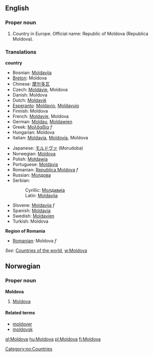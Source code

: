 ==English==
===Proper noun===

# Country in Europe. Official name: Republic of Moldova (Republica Moldova). 

===Translations===
'''country'''
{{top}}
*Bosnian: [[Moldavija#Bosnian|Moldavija]] {{f}}
*[[Breton]]: Moldova
*Chinese: [[摩尔多瓦]]
*Czech: [[Moldávie]], Moldova
*Danish: Moldova
*Dutch: [[Moldavië]]
*[[Esperanto]]: [[Moldavio]], [[Moldavujo]]
*Finnish: Moldova
*French: [[Moldavie]], Moldova
*German: [[Moldau]], [[Moldawien]]
*Greek: [[Μολδαβία]] ''f''
*Hungarian: Moldova
*Italian: [[Moldavia]], [[Moldovia]], Moldova
{{mid}}
*Japanese: [[モルドヴァ]] (Morudoba)
*Norwegian: [[#Norwegian|Moldova]]
*Polish: [[Mołdawia]]
*Portuguese: [[Moldávia]]
*Romanian: [[Republica Moldova]] ''f''
*Russian: [[Молдова]]
*Serbian:
*:Cyrillic: [[Молдавија]] {{f}}
*:Latin: [[Moldavija#Bosnian|Moldavija]] {{f}}
*Slovene: [[Moldavija#Slovene|Moldavija]] ''f''
*Spanish: [[Moldavia]]
*Swedish: [[Moldavien]]
*Turkish: Moldova
{{bottom}}

'''Region of Romania'''
*[[Romanian]]: Moldova ''f''

''See'': [[Countries of the world]], [[w:Moldova]]

==Norwegian==
===Proper noun===
[[Category:no:Countries]]
'''Moldova'''
#[[#English|Moldova]]
====Related terms====
*[[moldover]]
*[[moldovsk]]

[[gl:Moldova]]
[[hu:Moldova]]
[[pl:Moldova]]
[[fi:Moldova]]